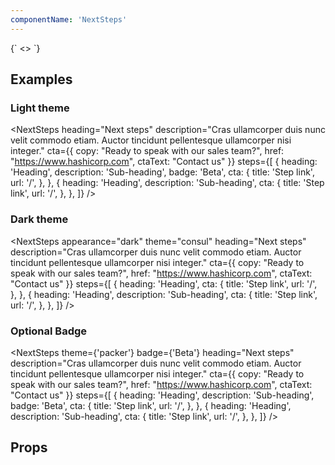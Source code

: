 ```yaml
---
componentName: 'NextSteps'
---
```


<LiveComponent>
  {`
<>
  <NextSteps
    heading="Next steps"
    description="Cras ullamcorper duis nunc velit commodo etiam. Auctor tincidunt pellentesque ullamcorper nisi integer."
    cta={{
      copy: "Ready to speak with our sales team?",
      href: "https://www.hashicorp.com",
      ctaText: "Contact us"
    }}
    steps={[
      {
        heading: 'Heading',
        description: 'Sub-heading',
        badge: 'Beta',
        cta: {
          title: 'Step link',
          url: '/'
        }
      },
      {
        heading: 'Heading',
        description: 'Sub-heading',
        cta: {
          title: 'Step link',
          url: '/'
        }
      },
      {
        heading: 'Heading',
        description: 'Sub-heading',
        cta: {
          title: 'Step link',
          url: '/'
        }
      },
    ]}
  />
</>
`}
</LiveComponent>

## Examples

<h3 className="g-type-label" style={{ color: 'var(--gray-3)' }}>
  Light theme
</h3>

<div style={{border: "1px solid var(--gray-6)"}}>

<NextSteps
  heading="Next steps"
  description="Cras ullamcorper duis nunc velit commodo etiam. Auctor tincidunt pellentesque ullamcorper nisi integer."
  cta={{
    copy: "Ready to speak with our sales team?",
    href: "https://www.hashicorp.com",
    ctaText: "Contact us"
  }}
  steps={[
    {
      heading: 'Heading',
      description: 'Sub-heading',
      badge: 'Beta',
      cta: {
        title: 'Step link',
        url: '/',
      },
    },
    {
      heading: 'Heading',
      description: 'Sub-heading',
      cta: {
        title: 'Step link',
        url: '/',
      },
    },
  ]}
/>

</div>

<h3 className="g-type-label" style={{ color: 'var(--gray-3)' }}>
  Dark theme
</h3>

<div style={{marginBottom: 24, background: "black"}}>

<NextSteps
  appearance="dark"
  theme="consul"
  heading="Next steps"
  description="Cras ullamcorper duis nunc velit commodo etiam. Auctor tincidunt pellentesque ullamcorper nisi integer."
  cta={{
    copy: "Ready to speak with our sales team?",
    href: "https://www.hashicorp.com",
    ctaText: "Contact us"
  }}
  steps={[
    {
      heading: 'Heading',
      cta: {
        title: 'Step link',
        url: '/',
      },
    },
    {
      heading: 'Heading',
      description: 'Sub-heading',
      cta: {
        title: 'Step link',
        url: '/',
      },
    },
  ]}
/>

</div>

<h3 className="g-type-label" style={{ color: 'var(--gray-3)' }}>
  Optional Badge
</h3>

<div style={{border: "1px solid var(--gray-6)"}}>

<NextSteps
  theme={'packer'}
  badge={'Beta'}
  heading="Next steps"
  description="Cras ullamcorper duis nunc velit commodo etiam. Auctor tincidunt pellentesque ullamcorper nisi integer."
  cta={{
    copy: "Ready to speak with our sales team?",
    href: "https://www.hashicorp.com",
    ctaText: "Contact us"
  }}
  steps={[
    {
      heading: 'Heading',
      description: 'Sub-heading',
      badge: 'Beta',
      cta: {
        title: 'Step link',
        url: '/',
      },
    },
    {
      heading: 'Heading',
      description: 'Sub-heading',
      cta: {
        title: 'Step link',
        url: '/',
      },
    },
  ]}
/>
</div>

## Props

<PropsTable props={componentProps} />
